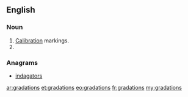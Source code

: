 ==English==

===Noun===
{{infl|en|noun}}
# [[calibrations|Calibration]] markings.
# {{plural of|gradation}}

===Anagrams===
* [[indagators#English|indagators]]

[[ar:gradations]]
[[et:gradations]]
[[eo:gradations]]
[[fr:gradations]]
[[my:gradations]]